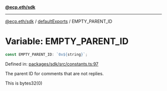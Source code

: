 [**@ecp.eth/sdk**](../../index.mdx)

***

[@ecp.eth/sdk](/sdk-reference/index.mdx) / [defaultExports](/sdk-reference/defaultExports/index.mdx) / EMPTY\_PARENT\_ID

# Variable: EMPTY\_PARENT\_ID

```ts
const EMPTY_PARENT_ID: `0x${string}`;
```

Defined in: [packages/sdk/src/constants.ts:97](https://github.com/ecp-eth/comments-monorepo/blob/main/packages/sdk/src/constants.ts#L97)

The parent ID for comments that are not replies.

This is bytes32(0)
